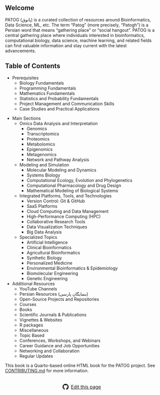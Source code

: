 ## Welcome

PATOG (پاتوق) is a curated collection of resources around Bioinformatics, Data Science, ML, etc. The term "Patog" (more precisely, "Patogh") is a Persian word that means "gathering place" or "social hangout". PATOG is a central gathering place where individuals interested in bioinformatics, computational biology, data science, machine learning, and related fields can find valuable information and stay current with the latest advancements.

## Table of Contents

- Prerequisites
  - Biology Fundamentals
  - Programming Fundamentals
  - Mathematics Fundamentals
  - Statistics and Probability Fundamentals
  - Project Management and Communication Skills
  - Case Studies and Practical Applications

<!-- End of Table of Contents -->

- Main Sections
  - Omics Data Analysis and Interpretation
    - Genomics
    - Transcriptomics
    - Proteomics
    - Metabolomics
    - Epigenomics
    - Metagenomics
    - Network and Pathway Analysis
  - Modeling and Simulation
    - Molecular Modeling and Dynamics
    - Systems Biology
    - Computational Ecology, Evolution and Phylogenetics
    - Computational Pharmacology and Drug Design
    - Mathematical Modeling of Biological Systems
  - Integrated Platforms, Tools, and Technologies
    - Version Control: Git & GitHub
    - SaaS Platforms
    - Cloud Computing and Data Management
    - High-Performance Computing (HPC)
    - Collaborative Research Tools
    - Data Visualization Techniques
    - Big Data Analysis
  - Specialized Topics
    - Artificial Intelligence
    - Clinical Bioinformatics
    - Agricultural Bioinformatics
    - Synthetic Biology
    - Personalized Medicine
    - Environmental Bioinformatics & Epidemiology
    - Biomolecular Engineering
    - Genetic Engineering

- Additional Resources
  - YouTube Channels
  - Persian Resources (بنمایگان پارسی)
  - Open-Source Projects and Repositories
  - Courses
  - Books
  - Scientific Journals & Publications
  - Vignettes & Websites
  - R packages
  - Miscellaneous
  - Topic Based
  - Conferences, Workshops, and Webinars
  - Career Guidance and Job Opportunities
  - Networking and Collaboration
  - Regular Updates

This book is a Quarto-based online HTML book for the PATOG project. See [CONTRIBUTING.md](https://github.com/arashabadi/patog/blob/main/CONTRIBUTING.md) for more information.

<div style="text-align:center; margin: 2em 0 1em 0;">
  <a href="https://github.com/arashabadi/patog" class="btn btn-primary" style="display:inline-flex;align-items:center;gap:0.5em; font-size:1.1em; padding:0.5em 1.2em;">
    <svg xmlns="http://www.w3.org/2000/svg" width="20" height="20" fill="currentColor" viewBox="0 0 16 16">
      <path d="M8 0C3.58 0 0 3.58 0 8c0 3.54 2.29 6.53 5.47 7.59.4.07.55-.17.55-.38 0-.19-.01-.82-.01-1.49-2.01.37-2.53-.49-2.69-.94-.09-.23-.48-.94-.82-1.13-.28-.15-.68-.52-.01-.53.63-.01 1.08.58 1.23.82.72 1.21 1.87.87 2.33.66.07-.52.28-.87.51-1.07-1.78-.2-3.64-.89-3.64-3.95 0-.87.31-1.59.82-2.15-.08-.2-.36-1.02.08-2.12 0 0 .67-.21 2.2.82a7.65 7.65 0 0 1 2-.27c.68 0 1.36.09 2 .27 1.53-1.04 2.2-.82 2.2-.82.44 1.1.16 1.92.08 2.12.51.56.82 1.27.82 2.15 0 3.07-1.87 3.75-3.65 3.95.29.25.54.73.54 1.48 0 1.07-.01 1.93-.01 2.19 0 .21.15.46.55.38A8.013 8.013 0 0 0 16 8c0-4.42-3.58-8-8-8z"/>
    </svg>
    Edit this page
  </a>
</div>
